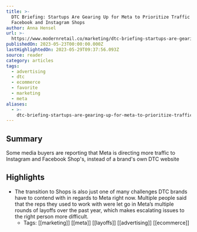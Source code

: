 ```yaml
---
title: >-
  DTC Briefing: Startups Are Gearing Up for Meta to Prioritize Traffic to
  Facebook and Instagram Shops
author: Anna Hensel
url: >-
  https://www.modernretail.co/marketing/dtc-briefing-startups-are-gearing-up-for-meta-to-prioritize-traffic-to-facebook-and-instagram-shops/
publishedOn: 2023-05-23T00:00:00.000Z
lastHighlightedOn: 2023-05-29T09:37:56.093Z
source: reader
category: articles
tags:
  - advertising
  - dtc
  - ecommerce
  - favorite
  - marketing
  - meta
aliases:
  - >-
    dtc-briefing-startups-are-gearing-up-for-meta-to-prioritize-traffic-to-facebook-and-instagram-shops
---
```

## Summary

Some media buyers are reporting that Meta is directing more traffic to Instagram and Facebook Shop's, instead of a brand's own DTC website

## Highlights
- The transition to Shops is also just one of many challenges DTC brands have to contend with in regards to Meta right now. Multiple people said that the reps they used to work with were let go in Meta’s multiple rounds of layoffs over the past year, which makes escalating issues to the right person more difficult.
    - Tags: [[marketing]] [[meta]] [[layoffs]] [[advertising]] [[ecommerce]]
